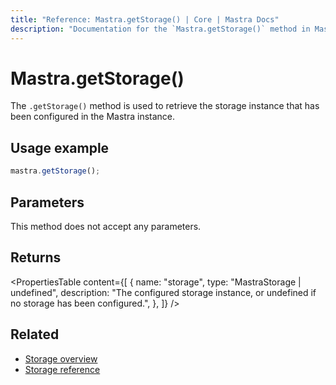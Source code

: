 ```yaml
---
title: "Reference: Mastra.getStorage() | Core | Mastra Docs"
description: "Documentation for the `Mastra.getStorage()` method in Mastra, which retrieves the configured storage instance."
---
```


# Mastra.getStorage()

The `.getStorage()` method is used to retrieve the storage instance that has been configured in the Mastra instance.

## Usage example

```typescript copy
mastra.getStorage();
```

## Parameters

This method does not accept any parameters.

## Returns

<PropertiesTable
  content={[
    {
      name: "storage",
      type: "MastraStorage | undefined",
      description: "The configured storage instance, or undefined if no storage has been configured.",
    },
  ]}
/>

## Related

- [Storage overview](../../docs/server-db/storage.mdx)
- [Storage reference](../../reference/storage/libsql.mdx)
